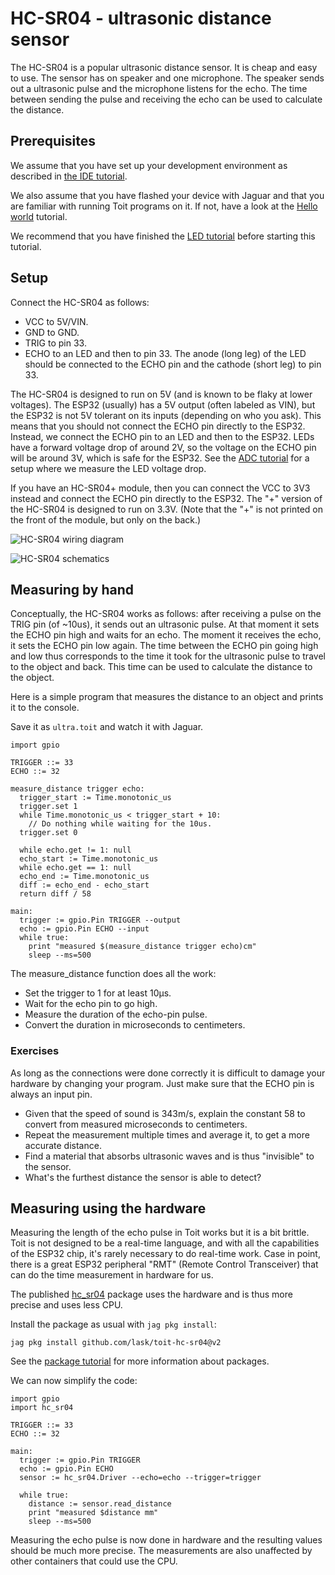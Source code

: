 
# HC-SR04 - ultrasonic distance sensor
The HC-SR04 is a popular ultrasonic distance sensor. It is cheap and easy to
use. The sensor has on speaker and one microphone. The speaker sends out a
ultrasonic pulse and the microphone listens for the echo. The time between
sending the pulse and receiving the echo can be used to calculate the distance.

## Prerequisites
We assume that you have set up your development environment as described
in [the IDE tutorial](../../setup/ide).

We also assume that you have flashed your device with Jaguar and that
you are familiar with running Toit programs on it.
If not, have a look at the [Hello world](../../setup/firstprogram) tutorial.

We recommend that you have finished the [LED tutorial](../led) before
starting this tutorial.

## Setup
Connect the HC-SR04 as follows:
- VCC to 5V/VIN.
- GND to GND.
- TRIG to pin 33.
- ECHO to an LED and then to pin 33. The anode (long leg) of the LED should be
  connected to the ECHO pin and the cathode (short leg) to pin 33.

The HC-SR04 is designed to run on 5V (and is known to be flaky at lower
voltages). The ESP32 (usually) has a 5V output (often labeled as VIN),
but the ESP32 is not 5V tolerant on its inputs (depending on who you ask).
This means that you should not connect the ECHO pin directly to the ESP32.
Instead, we connect the ECHO pin to an LED and then to the ESP32. LEDs have
a forward voltage drop of around 2V, so the voltage on the ECHO pin will
be around 3V, which is safe for the ESP32. See the
[ADC tutorial](../adc#led-voltage-drop) for a setup where we measure the
LED voltage drop.

If you have an HC-SR04+ module, then you can connect the VCC to 3V3 instead
and connect the ECHO pin directly to the ESP32. The "+" version of the
HC-SR04 is designed to run on 3.3V. (Note that the "+" is not printed
on the front of the module, but only on the back.)

<img
  src={UltraDiagram}
  alt="HC-SR04 wiring diagram"
/>

<img
  src={UltraSchematics}
  alt="HC-SR04 schematics"
/>

## Measuring by hand
Conceptually, the HC-SR04 works as follows: after receiving a pulse on
the TRIG pin (of ~10us), it sends out an ultrasonic pulse. At that moment
it sets the ECHO pin high and waits for an echo. The moment it receives
the echo, it sets the ECHO pin low again. The time between the ECHO pin going
high and low thus corresponds to the time it took for the ultrasonic pulse
to travel to the object and back. This time can be used to calculate the
distance to the object.

Here is a simple program that measures the distance to an object and prints
it to the console.

Save it as `ultra.toit` and watch it with Jaguar.

```toit
import gpio

TRIGGER ::= 33
ECHO ::= 32

measure_distance trigger echo:
  trigger_start := Time.monotonic_us
  trigger.set 1
  while Time.monotonic_us < trigger_start + 10:
    // Do nothing while waiting for the 10us.
  trigger.set 0

  while echo.get != 1: null
  echo_start := Time.monotonic_us
  while echo.get == 1: null
  echo_end := Time.monotonic_us
  diff := echo_end - echo_start
  return diff / 58

main:
  trigger := gpio.Pin TRIGGER --output
  echo := gpio.Pin ECHO --input
  while true:
    print "measured $(measure_distance trigger echo)cm"
    sleep --ms=500
```

The measure_distance function does all the work:
- Set the trigger to 1 for at least 10μs.
- Wait for the echo pin to go high.
- Measure the duration of the echo-pin pulse.
- Convert the duration in microseconds to centimeters.

### Exercises
As long as the connections were done correctly it is difficult
to damage your hardware by changing your program. Just make sure
that the ECHO pin is always an input pin.

- Given that the speed of sound is 343m/s, explain the constant
  58 to convert from measured microseconds to centimeters.
- Repeat the measurement multiple times and average it, to get a
  more accurate distance.
- Find a material that absorbs ultrasonic waves and is thus
  "invisible" to the sensor.
- What's the furthest distance the sensor is able to detect?

## Measuring using the hardware
Measuring the length of the echo pulse in Toit works but it is
a bit brittle. Toit is not designed to be a real-time language,
and with all the capabilities of the ESP32 chip, it's rarely
necessary to do real-time work. Case in point, there is a
great ESP32 peripheral "RMT" (Remote Control Transceiver) that
can do the time measurement in hardware for us.

The published [hc_sr04](https://pkg.toit.io/package/github.com%2Flask%2Ftoit-hc-sr04@v2) package uses the hardware and
is thus more precise and uses less CPU.

Install the package as usual with `jag pkg install`:
``` shell
jag pkg install github.com/lask/toit-hc-sr04@v2
```

See the [package tutorial](../../setup/packages) for more information
about packages.

We can now simplify the code:

``` toit
import gpio
import hc_sr04

TRIGGER ::= 33
ECHO ::= 32

main:
  trigger := gpio.Pin TRIGGER
  echo := gpio.Pin ECHO
  sensor := hc_sr04.Driver --echo=echo --trigger=trigger

  while true:
    distance := sensor.read_distance
    print "measured $distance mm"
    sleep --ms=500
```

Measuring the echo pulse is now done in hardware and the
resulting values should be much more precise. The measurements
are also unaffected by other containers that could use the
CPU.

